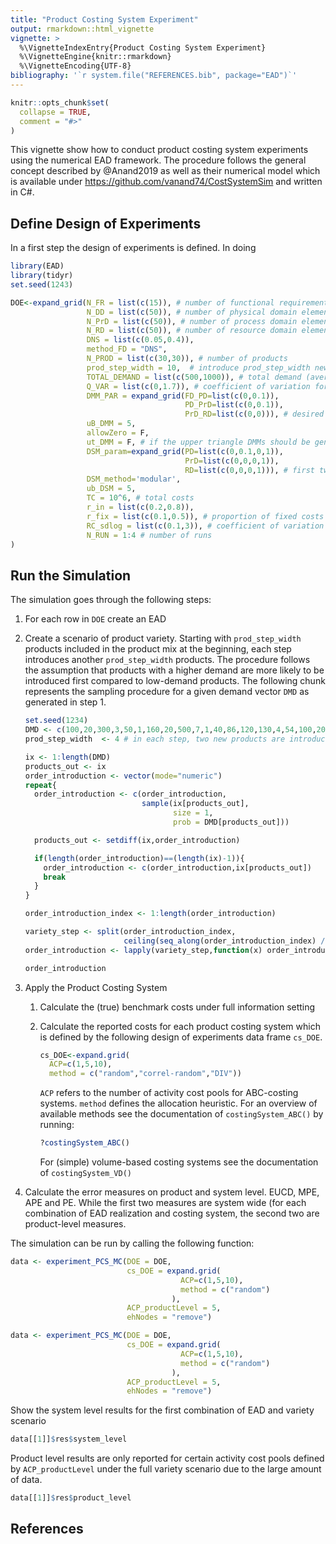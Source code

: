 ```yaml
---
title: "Product Costing System Experiment"
output: rmarkdown::html_vignette
vignette: >
  %\VignetteIndexEntry{Product Costing System Experiment}
  %\VignetteEngine{knitr::rmarkdown}
  %\VignetteEncoding{UTF-8}
bibliography: '`r system.file("REFERENCES.bib", package="EAD")`'
---
```


```r
knitr::opts_chunk$set(
  collapse = TRUE,
  comment = "#>"
)
```

This vignette show how to conduct product costing system experiments using the numerical EAD framework. The procedure follows the general concept described by @Anand2019 as well as their numerical model which is available under <https://github.com/vanand74/CostSystemSim> and written in C#.

## Define Design of Experiments

In a first step the design of experiments is defined. In doing

```r
library(EAD)
library(tidyr)
set.seed(1243)

DOE<-expand_grid(N_FR = list(c(15)), # number of functional requirements
                 N_DD = list(c(50)), # number of physical domain elements
                 N_PrD = list(c(50)), # number of process domain elements
                 N_RD = list(c(50)), # number of resource domain elements
                 DNS = list(c(0.05,0.4)),
                 method_FD = "DNS",
                 N_PROD = list(c(30,30)), # number of products
                 prod_step_width = 10,  # introduce prod_step_width new products in each step
                 TOTAL_DEMAND = list(c(500,1000)), # total demand (average reuse ratio of 18)
                 Q_VAR = list(c(0,1.7)), # coefficient of variation for demand distribution
                 DMM_PAR = expand_grid(FD_PD=list(c(0,0.1)),
                                       PD_PrD=list(c(0,0.1)),
                                       PrD_RD=list(c(0,0))), # desired system design complexity
                 uB_DMM = 5,
                 allowZero = F,
                 ut_DMM = F, # if the upper triangle DMMs should be generated too (DMM_FD_PrD,DMM_FD_RD,DMM_PD_RD)
                 DSM_param=expand_grid(PD=list(c(0,0.1,0,1)),
                                       PrD=list(c(0,0,0,1)),
                                       RD=list(c(0,0,0,1))), # first two entries refer to the density of the DSMs and the second pair to the cv if the DSM_method='modular' is used.
                 DSM_method='modular',
                 ub_DSM = 5,
                 TC = 10^6, # total costs
                 r_in = list(c(0.2,0.8)),
                 r_fix = list(c(0.1,0.5)), # proportion of fixed costs on total indirect costs
                 RC_sdlog = list(c(0.1,3)), # coefficient of variation for resource cost distribution
                 N_RUN = 1:4 # number of runs
)
```

## Run the Simulation

The simulation goes through the following steps:

1.  For each row in `DOE` create an EAD

2.  Create a scenario of product variety. Starting with `prod_step_width` products included in the product mix at the beginning, each step introduces another `prod_step_width` products. The procedure follows the assumption that products with a higher demand are more likely to be introduced first compared to low-demand products. The following chunk represents the sampling procedure for a given demand vector `DMD` as generated in step 1.

    ```r
    set.seed(1234)
    DMD <- c(100,20,300,3,50,1,160,20,500,7,1,40,86,120,130,4,54,100,20,10)
    prod_step_width  <- 4 # in each step, two new products are introduced 

    ix <- 1:length(DMD)
    products_out <- ix
    order_introduction <- vector(mode="numeric")
    repeat{
      order_introduction <- c(order_introduction,
                              sample(ix[products_out],
                                     size = 1,
                                     prob = DMD[products_out]))
      
      products_out <- setdiff(ix,order_introduction)
      
      if(length(order_introduction)==(length(ix)-1)){
        order_introduction <- c(order_introduction,ix[products_out])
        break
      }
    }

    order_introduction_index <- 1:length(order_introduction)

    variety_step <- split(order_introduction_index,
                          ceiling(seq_along(order_introduction_index) / prod_step_width))
    order_introduction <- lapply(variety_step,function(x) order_introduction[x])

    order_introduction
    ```

3.  Apply the Product Costing System

    1.  Calculate the (true) benchmark costs under full information setting

    2.  Calculate the reported costs for each product costing system which is defined by the following design of experiments data frame `cs_DOE`.

        ```r
        cs_DOE<-expand.grid(
          ACP=c(1,5,10),
          method = c("random","correl-random","DIV"))
        ```

        `ACP` refers to the number of activity cost pools for ABC-costing systems. `method` defines the allocation heuristic. For an overview of available methods see the documentation of `costingSystem_ABC()` by running:

        ```r
        ?costingSystem_ABC()
        ```

        For (simple) volume-based costing systems see the documentation of `costingSystem_VD()`

4.  Calculate the error measures on product and system level. EUCD, MPE, APE and PE. While the first two measures are system wide (for each combination of EAD realization and costing system, the second two are product-level measures.

The simulation can be run by calling the following function:

```r
data <- experiment_PCS_MC(DOE = DOE,
                          cs_DOE = expand.grid(
                                      ACP=c(1,5,10),
                                      method = c("random")
                                    ),
                          ACP_productLevel = 5,
                          ehNodes = "remove")
```

```r
data <- experiment_PCS_MC(DOE = DOE,
                          cs_DOE = expand.grid(
                                      ACP=c(1,5,10),
                                      method = c("random")
                                    ),
                          ACP_productLevel = 5,
                          ehNodes = "remove")

```

Show the system level results for the first combination of EAD and variety scenario

```r
data[[1]]$res$system_level
```

Product level results are only reported for certain activity cost pools defined by `ACP_productLevel` under the full variety scenario due to the large amount of data.

```r
data[[1]]$res$product_level
```

## References
